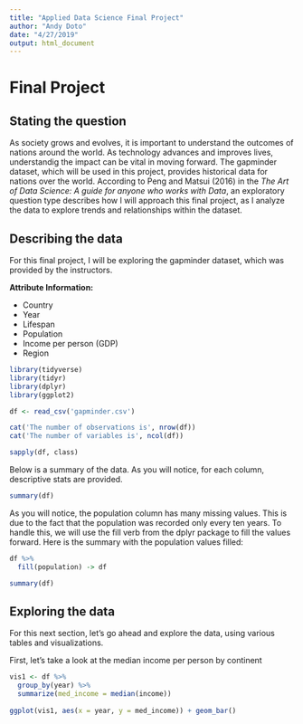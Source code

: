 ```yaml
---
title: "Applied Data Science Final Project"
author: "Andy Doto"
date: "4/27/2019"
output: html_document
---
```


# Final Project

## Stating the question

As society grows and evolves, it is important to understand the outcomes of nations around the world. As technology advances and improves lives, understandig the impact can be vital in moving forward. The gapminder dataset, which will be used in this project, provides historical data for nations over the world. According to Peng and Matsui (2016) in the *The Art of Data Science: A guide for anyone who works with Data*, an exploratory question type describes how I will approach this final project, as I analyze the data to explore trends and relationships within the dataset.

## Describing the data

For this final project, I will be exploring the gapminder dataset, which was provided by the instructors.

**Attribute Information:**

-	Country 
-	Year
- Lifespan
-	Population 
-	Income per person (GDP)
-	Region 

```r
library(tidyverse)
library(tidyr)
library(dplyr)
library(ggplot2)
```

``` r

df <- read_csv('gapminder.csv')

```

``` r

cat('The number of observations is', nrow(df))
cat('The number of variables is', ncol(df))

sapply(df, class)

```
Below is a summary of the data. As you will notice, for each column, descriptive stats are provided.

``` r
summary(df)
```
As you will notice, the population column has many missing values. This is due to the fact that the population was recorded only every ten years. To handle this, we will use the fill verb from the dplyr package to fill the values forward. Here is the summary with the population values filled:

``` r

df %>% 
  fill(population) -> df

summary(df)
```

## Exploring the data

For this next section, let's go ahead and explore the data, using various tables and visualizations.

First, let's take a look at the median income per person by continent

``` r
vis1 <- df %>%
  group_by(year) %>%
  summarize(med_income = median(income))
  
ggplot(vis1, aes(x = year, y = med_income)) + geom_bar()

```